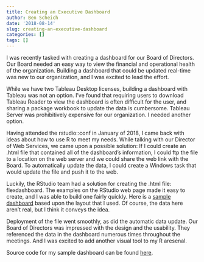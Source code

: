 ```yaml
---
title: Creating an Executive Dashboard
author: Ben Scheich
date: '2018-08-14'
slug: creating-an-executive-dashboard
categories: []
tags: []
---
```


I was recently tasked with creating a dashboard for our Board of Directors. Our Board needed an easy way to view the financial and operational health of the organization.  Building a dashboard that could be updated real-time was new to our organization, and I was excited to lead the effort.  

While we have two Tableau Desktop licenses, building a dashboard with Tableau was not an option. I've found that requiring users to download Tableau Reader to view the dashboard is often difficult for the user, and sharing a package workbook to update the data is cumbersome. Tableau Server was prohibitively expensive for our organization.  I needed another option.

Having attended the rstudio::conf in January of 2018, I came back with ideas about how to use R to meet my needs. While talking with our Director of Web Services, we came upon a possible solution: If I could create an .html file that contained all of the dashboard's information, I could ftp the file to a location on the web server and we could share the web link with the Board. To automatically update the data, I could create a Windows task that would update the file and push it to the web.  

Luckily, the RStudio team had a solution for creating the .html file: flexdashboard.  The examples on the RStudio web page made it easy to create, and I was able to build one fairly quickly.  Here is a <a href=/files/sample_dashboard.html target="blank"> sample dashboard</a> based upon the layout that I used.  Of course, the data here aren't real, but I think it conveys the idea.  

Deployment of the file went smoothly, as did the automatic data update.  Our Board of Directors was impressed with the design and the usability.  They referenced the data in the dashboard numerous times throughout the meetings. And I was excited to add another visual tool to my R aresenal.

Source code for my sample dashboard can be found <a href=https://github.com/bjammins/sample_dashboard target="blank"> here</a>.

